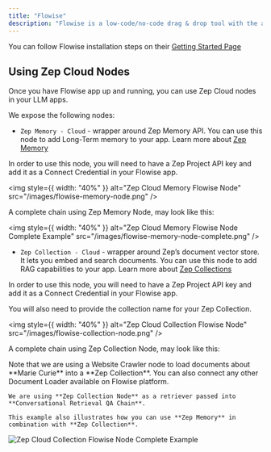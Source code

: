 ```yaml
---
title: "Flowise"
description: "Flowise is a low-code/no-code drag & drop tool with the aim to make it easy for people to visualize and build LLM apps."
---
```


<Note>
  You can follow Flowise installation steps on their
  <a href="https://docs.flowiseai.com/getting-started">Getting Started Page</a>
</Note>

## Using Zep Cloud Nodes

Once you have Flowise app up and running, you can use Zep Cloud nodes in your LLM apps.

We expose the following nodes:

- `Zep Memory - Cloud` - wrapper around Zep Memory API. You can use this node to add Long-Term memory to your app.
  <Info>Learn more about [Zep Memory](/chat-history-memory)</Info>

In order to use this node, you will need to have a Zep Project API key and add it as a Connect Credential in your Flowise app.

<img style={{ width: "40%" }} alt="Zep Cloud Memory Flowise Node" src="/images/flowise-memory-node.png" />

A complete chain using Zep Memory Node, may look like this:

<img
  style={{ width: "40%" }}
  alt="Zep Cloud Memory Flowise Node Complete Example"
  src="/images/flowise-memory-node-complete.png"
/>

- `Zep Collection - Cloud` - wrapper around Zep’s document vector store. It lets you embed and search documents. You can use this node to add RAG capabilities to your app.
  <Info>Learn more about [Zep Collections](/document-collections)</Info>

In order to use this node, you will need to have a Zep Project API key and add it as a Connect Credential in your Flowise app.

You will also need to provide the collection name for your Zep Collection.

<img style={{ width: "40%" }} alt="Zep Cloud Collection Flowise Node" src="/images/flowise-collection-node.png" />

A complete chain using Zep Collection Node, may look like this:

<Note>
    Note that we are using a Website Crawler node to load documents about **Marie Curie** into a **Zep Collection**.
    You can also connect any other Document Loader available on Flowise platform.

    We are using **Zep Collection Node** as a retriever passed into **Conversational Retrieval QA Chain**.

    This example also illustrates how you can use **Zep Memory** in combination with **Zep Collection**.

</Note>

<img alt="Zep Cloud Collection Flowise Node Complete Example" src="/images/flowise-collection-node-complete.png" />
